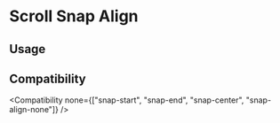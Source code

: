 
# Scroll Snap Align

## Usage

<Usage />

## Compatibility

<Compatibility
  none={["snap-start", "snap-end", "snap-center", "snap-align-none"]}
/>
